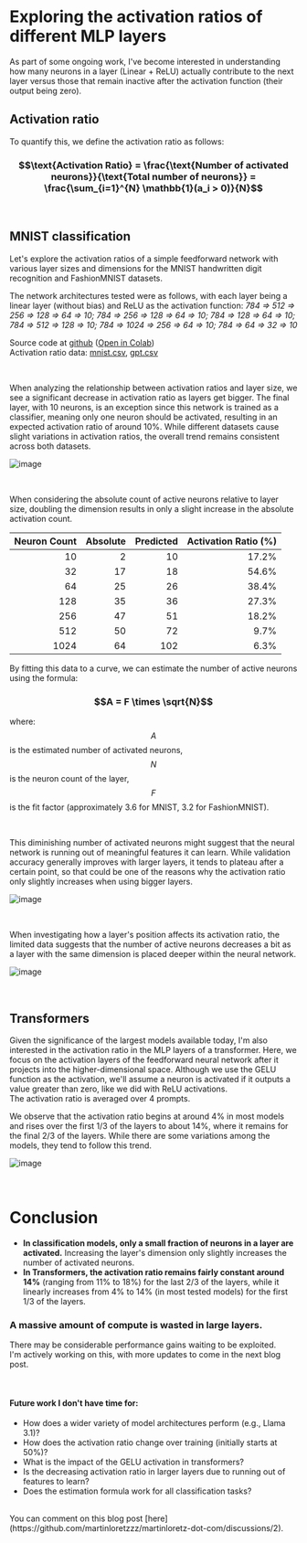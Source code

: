 # Exploring the activation ratios of different MLP layers

As part of some ongoing work, I've become interested in understanding how many neurons in a layer
(Linear + ReLU) actually contribute to the next layer versus those that remain inactive
after the activation function (their output being zero).

## Activation ratio

To quantify this, we define the activation ratio as follows:

### $$\text{Activation Ratio} = \frac{\text{Number of activated neurons}}{\text{Total number of neurons}} = \frac{\sum_{i=1}^{N} \mathbb{1}(a_i > 0)}{N}$$

<br />

## MNIST classification

Let's explore the activation ratios of a simple feedforward network with various layer sizes and
dimensions for the MNIST handwritten digit recognition and FashionMNIST datasets.

The network architectures tested were as follows, with each layer being a linear layer (without bias)
and ReLU as the activation function: _784 => 512 => 256 => 128 => 64 => 10; 784 => 256 => 128 => 64 => 10;
784 => 128 => 64 => 10; 784 => 512 => 128 => 10; 784 => 1024 => 256 => 64 => 10; 784 => 64 => 32 => 10_

Source code at [github](https://github.com/martinloretzzz/mlp-activation-ratios/blob/main/MLPActivationRatio.ipynb) ([Open in Colab](https://colab.research.google.com/github/martinloretzzz/mlp-activation-ratios/blob/main/MLPActivationRatio.ipynb))  
Activation ratio data: [mnist.csv](https://github.com/martinloretzzz/mlp-activation-ratios/blob/main/mnist.csv), [gpt.csv](https://github.com/martinloretzzz/mlp-activation-ratios/blob/main/gpt.csv)

<br />

When analyzing the relationship between activation ratios and layer size, we see a significant decrease in activation ratio as layers get bigger.
The final layer, with 10 neurons, is an exception since this network is trained as a classifier,
meaning only one neuron should be activated, resulting in an expected activation ratio of around 10%.
While different datasets cause slight variations in activation ratios,
the overall trend remains consistent across both datasets.

![image](/blog/mlp-activation-ratio/activation_dataset.png)

<br />

When considering the absolute count of active neurons relative to layer size, doubling the dimension
results in only a slight increase in the absolute activation count.

| Neuron Count | Absolute | Predicted | Activation Ratio (%) |
| -----------: | -------: | --------: | -------------------: |
|           10 |        2 |        10 |                17.2% |
|           32 |       17 |        18 |                54.6% |
|           64 |       25 |        26 |                38.4% |
|          128 |       35 |        36 |                27.3% |
|          256 |       47 |        51 |                18.2% |
|          512 |       50 |        72 |                 9.7% |
|         1024 |       64 |       102 |                 6.3% |

By fitting this data to a curve, we can estimate the number of active neurons using the formula:

### $$A = F \times \sqrt{N}$$

where:  
$$A$$ is the estimated number of activated neurons,  
$$N$$ is the neuron count of the layer,  
$$F$$ is the fit factor (approximately 3.6 for MNIST, 3.2 for FashionMNIST).

<br />

This diminishing number of activated neurons might suggest that the neural network is running out of meaningful features
it can learn. While validation accuracy generally improves with larger layers, it tends to plateau after a certain point,
so that could be one of the reasons why the activation ratio only slightly increases when using bigger layers.

![image](/blog/mlp-activation-ratio/fashion_mnist_val_accuracy.png)

<br />

When investigating how a layer's position affects its activation ratio, the limited data suggests
that the number of active neurons decreases a bit as a layer with the same dimension is placed deeper within the neural network.

![image](/blog/mlp-activation-ratio/activation_layer_absolute.png)

<br />

## Transformers

Given the significance of the largest models available today, I'm also interested in the activation ratio
in the MLP layers of a transformer. Here, we focus on the activation layers of the feedforward neural network
after it projects into the higher-dimensional space. Although we use the GELU function as the activation,
we'll assume a neuron is activated if it outputs a value greater than zero, like we did with ReLU activations.  
The activation ratio is averaged over 4 prompts.

We observe that the activation ratio begins at around 4% in most models and rises over the first
1/3 of the layers to about 14%, where it remains for the final 2/3 of the layers.
While there are some variations among the models, they tend to follow this trend.

![image](/blog/mlp-activation-ratio/transformer-activation.png)

<br />

# Conclusion

- **In classification models, only a small fraction of neurons in a layer are activated.**
  Increasing the layer's dimension only slightly increases the number of activated neurons.
- **In Transformers, the activation ratio remains fairly constant around 14%** (ranging from 11% to 18%)
  for the last 2/3 of the layers, while it linearly increases from 4% to 14% (in most tested models) for the first 1/3 of the layers.

### **A massive amount of compute is wasted in large layers.**

There may be considerable performance gains waiting to be exploited.  
I'm actively working on this, with more updates to come in the next blog post.

<br />

#### Future work I don't have time for:

- How does a wider variety of model architectures perform (e.g., Llama 3.1)?
- How does the activation ratio change over training (initially starts at 50%)?
- What is the impact of the GELU activation in transformers?
- Is the decreasing activation ratio in larger layers due to running out of features to learn?
- Does the estimation formula work for all classification tasks?

<br />
You can comment on this blog post [here](https://github.com/martinloretzzz/martinloretz-dot-com/discussions/2).
